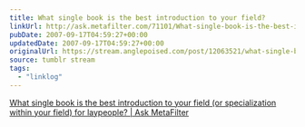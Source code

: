 ```yaml
---
title: What single book is the best introduction to your field?
linkUrl: http://ask.metafilter.com/71101/What-single-book-is-the-best-introduction-to-your-field-or-specialization-within-your-field-for-laypeople
pubDate: 2007-09-17T04:59:27+00:00
updatedDate: 2007-09-17T04:59:27+00:00
originalUrl: https://stream.anglepoised.com/post/12063521/what-single-book-is-the-best-introduction-to-your
source: tumblr stream
tags:
  - "linklog"
---
```


[What single book is the best introduction to your field (or specialization within your field) for laypeople? | Ask MetaFilter][1]

[1]: http://ask.metafilter.com/71101/What-single-book-is-the-best-introduction-to-your-field-or-specialization-within-your-field-for-laypeople
